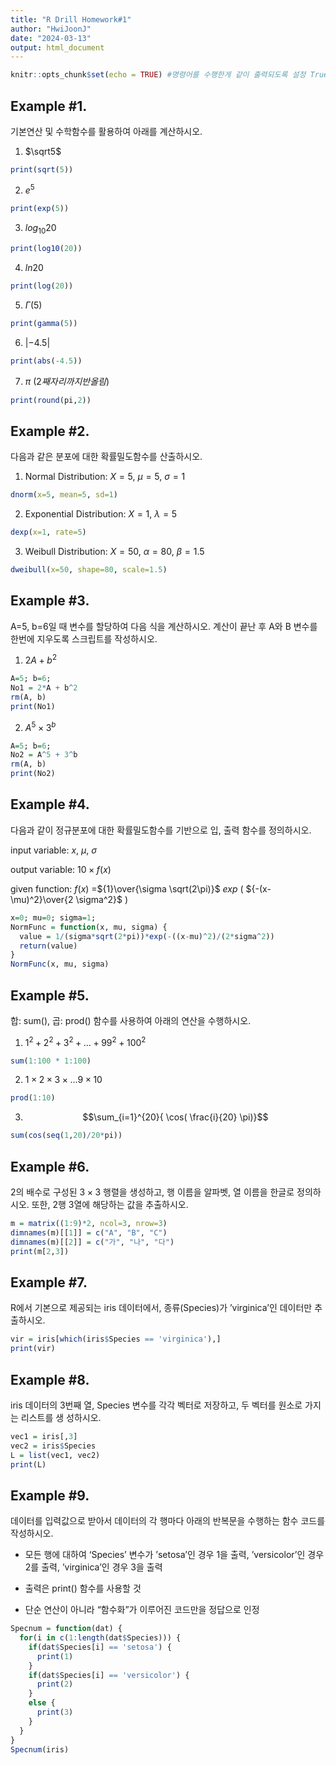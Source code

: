 ```yaml
---
title: "R Drill Homework#1"
author: "HwiJoonJ"
date: "2024-03-13"
output: html_document
---
```


```r
knitr::opts_chunk$set(echo = TRUE) #명령어를 수행한게 같이 출력되도록 설정 True
```

## Example #1.
기본연산 및 수학함수를 활용하여 아래를 계산하시오.

(1) $\sqrt5$ 
```r
print(sqrt(5))
```
(2) $e^5$
```r
print(exp(5))
```
(3) $log_{10} 20$
```r
print(log10(20))
```
(4) $ln 20$
```r
print(log(20))
```
(5) $\Gamma (5)$
```r
print(gamma(5))
```
(6) $|-4.5|$
```r
print(abs(-4.5))
```
(7) $\pi~(2째자리까지 반올림)$
```r
print(round(pi,2))
```

## Example #2.
다음과 같은 분포에 대한 확률밀도함수를 산출하시오.

(1) Normal Distribution: $X=5$, $\mu = 5$, $\sigma = 1$
```r
dnorm(x=5, mean=5, sd=1)
```
(2) Exponential Distribution: $X=1$, $\lambda=5$
```r
dexp(x=1, rate=5)
```
(3) Weibull Distribution: $X=50$, $\alpha=80$, $\beta=1.5$
```r
dweibull(x=50, shape=80, scale=1.5)
```

## Example #3. 
A=5, b=6일 때 변수를 할당하여 다음 식을 계산하시오. 계산이 끝난 후 A와 B 변수를 한번에 지우도록 스크립트를 작성하시오.

(1) $2A+b^2$
```r
A=5; b=6;
No1 = 2*A + b^2
rm(A, b)
print(No1)
```
(2) $A^5 \times 3^b$
```r
A=5; b=6;
No2 = A^5 + 3^b
rm(A, b)
print(No2)
```

## Example #4.
다음과 같이 정규분포에 대한 확률밀도함수를 기반으로 입, 출력 함수를 정의하시오.

input variable: $x$, $\mu$, $\sigma$

output variable: $10 \times f(x)$

given function: $f(x)$ =${1}\over{\sigma \sqrt(2\pi)}$ $exp$ $($ ${-(x-\mu)^2}\over{2 \sigma^2}$ $)$

```r
x=0; mu=0; sigma=1;
NormFunc = function(x, mu, sigma) {
  value = 1/(sigma*sqrt(2*pi))*exp(-((x-mu)^2)/(2*sigma^2))
  return(value)
}
NormFunc(x, mu, sigma)
```

## Example #5.
합: sum(), 곱: prod() 함수를 사용하여 아래의 연산을 수행하시오.

(1) $1^2 + 2^2 + 3^2 + \dots + 99^2 + 100^2$
```r
sum(1:100 * 1:100)
```

(2) $1 \times 2 \times 3 \times \dots 9 \times 10$
```r
prod(1:10)
```

(3) $$\sum_{i=1}^{20}{ \cos(  \frac{i}{20} \pi)}$$
```r
sum(cos(seq(1,20)/20*pi))
```

## Example #6.
2의 배수로 구성된 $3\times 3$ 행렬을 생성하고, 행 이름을 알파벳, 열 이름을 한글로 정의하시오. 또한,
2행 3열에 해당하는 값을 추출하시오.

```r
m = matrix((1:9)*2, ncol=3, nrow=3)
dimnames(m)[[1]] = c("A", "B", "C")
dimnames(m)[[2]] = c("가", "나", "다")
print(m[2,3])
```

## Example #7.
R에서 기본으로 제공되는 iris 데이터에서, 종류(Species)가 ‘virginica’인 데이터만 추출하시오.

```r
vir = iris[which(iris$Species == 'virginica'),]
print(vir)
```

## Example #8.
iris 데이터의 3번째 열, Species 변수를 각각 벡터로 저장하고, 두 벡터를 원소로 가지는 리스트를 생
성하시오.

```r
vec1 = iris[,3]
vec2 = iris$Species
L = list(vec1, vec2)
print(L)
```

## Example #9. 
데이터를 입력값으로 받아서 데이터의 각 행마다 아래의 반복문을 수행하는 함수 코드를 작성하시오.

- 모든 행에 대하여 ‘Species’ 변수가 ‘setosa’인 경우 1을 출력, ‘versicolor’인 경우 2를 출력, ‘virginica’인 경우 3을 출력

- 출력은 print() 함수를 사용할 것

- 단순 연산이 아니라 “함수화”가 이루어진 코드만을 정답으로 인정

```r
Specnum = function(dat) {
  for(i in c(1:length(dat$Species))) {
    if(dat$Species[i] == 'setosa') {
      print(1)
    }
    if(dat$Species[i] == 'versicolor') {
      print(2)
    }
    else {
      print(3)
    }
  }
}
Specnum(iris)
```